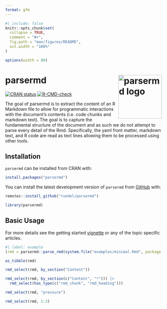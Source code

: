 ```yaml
---
format: gfm
---
```


<!-- README.md is generated from README.qmd. Please edit that file -->

```r
#| include: false
knitr::opts_chunk$set(
  collapse = TRUE,
  comment = "#>",
  fig.path = "man/figures/README",
  out.width = "100%"
)

options(width = 80)
```

# parsermd <img src='man/figures/logo/parsermd.png' align="right" style="height:140px;max-width:200px;" alt="parsermd logo" />

<!-- badges: start -->
[![CRAN status](https://www.r-pkg.org/badges/version/parsermd)](https://CRAN.R-project.org/package=parsermd)
[![R-CMD-check](https://github.com/rundel/parsermd/actions/workflows/R-CMD-check.yaml/badge.svg)](https://github.com/rundel/parsermd/actions/workflows/R-CMD-check.yaml)
<!-- badges: end -->

The goal of parsermd is to extract the content of an R Markdown file to allow for programmatic interactions with the document's contents (i.e. code chunks and markdown text). The goal is to capture the fundamental structure of the document and as such we do not attempt to parse every detail of the Rmd. Specifically, the yaml front matter, markdown text, and R code are read as text lines allowing them to be processed using other tools.

## Installation

`parsermd` can be installed from CRAN with:

```r
install.packages("parsermd")
```

You can install the latest development version of `parsermd` from [GitHub](https://github.com/rundel/parsermd) with:

```r
remotes::install_github("rundel/parsermd")
```

```r
library(parsermd)
```

## Basic Usage

For more details see the getting started [vignette](https://rundel.github.io/parsermd/articles/parsermd.html) or any of the topic specific articles.

```r
#| label: example
(rmd = parsermd::parse_rmd(system.file("examples/minimal.Rmd", package = "parsermd")))

as_tibble(rmd)

rmd_select(rmd, by_section("Content"))

rmd_select(rmd, by_section(c("Content", "*"))) |>
  rmd_select(has_type(c("rmd_chunk", "rmd_heading")))

rmd_select(rmd, "pressure")

rmd_select(rmd, 1:3)
```
